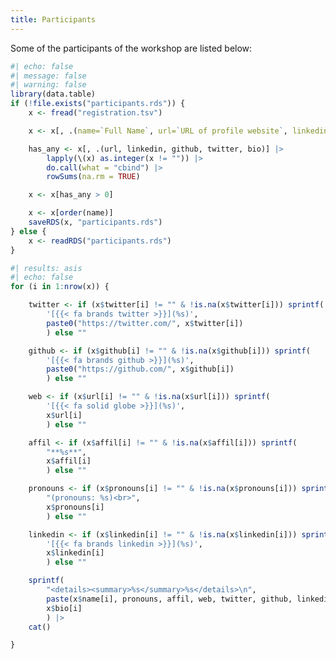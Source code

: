 ```yaml
---
title: Participants
---
```


Some of the participants of the workshop are listed below:

```r
#| echo: false
#| message: false
#| warning: false
library(data.table)
if (!file.exists("participants.rds")) {
    x <- fread("registration.tsv")

    x <- x[, .(name=`Full Name`, url=`URL of profile website`, linkedin=`Linkedin`, github=`GitHub username`, twitter=`Twitter username`, bio=`Short Bio`, affil=`Affiliation`, pronouns=`Preferred pronouns`)]

    has_any <- x[, .(url, linkedin, github, twitter, bio)] |>
        lapply(\(x) as.integer(x != "")) |>
        do.call(what = "cbind") |>
        rowSums(na.rm = TRUE)

    x <- x[has_any > 0]

    x <- x[order(name)]
    saveRDS(x, "participants.rds")
} else {
    x <- readRDS("participants.rds")
}
```

```r
#| results: asis
#| echo: false
for (i in 1:nrow(x)) {

    twitter <- if (x$twitter[i] != "" & !is.na(x$twitter[i])) sprintf(
        '[{{< fa brands twitter >}}](%s)',
        paste0("https://twitter.com/", x$twitter[i])
        ) else ""

    github <- if (x$github[i] != "" & !is.na(x$github[i])) sprintf(
        '[{{< fa brands github >}}](%s)',
        paste0("https://github.com/", x$github[i])
        ) else ""

    web <- if (x$url[i] != "" & !is.na(x$url[i])) sprintf(
        '[{{< fa solid globe >}}](%s)',
        x$url[i]
        ) else ""

    affil <- if (x$affil[i] != "" & !is.na(x$affil[i])) sprintf(
        "**%s**",
        x$affil[i]
        ) else ""

    pronouns <- if (x$pronouns[i] != "" & !is.na(x$pronouns[i])) sprintf(
        "(pronouns: %s)<br>",
        x$pronouns[i]
        ) else ""

    linkedin <- if (x$linkedin[i] != "" & !is.na(x$linkedin[i])) sprintf(
        '[{{< fa brands linkedin >}}](%s)',
        x$linkedin[i]
        ) else ""

    sprintf(
        "<details><summary>%s</summary>%s</details>\n",
        paste(x$name[i], pronouns, affil, web, twitter, github, linkedin),
        x$bio[i]
        ) |>
    cat()

}
```